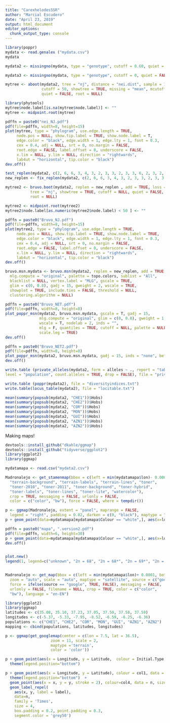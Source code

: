 ```yaml
---
title: "CarexhelodesSSR"
author: "Marcial Escudero"
date: "April 23, 2019"
output: html_document
editor_options: 
  chunk_output_type: console
---
```



```r
library(poppr)
mydata <- read.genalex ("mydata.csv")
mydata

mydata2 <- missingno(mydata, type = "genotype", cutoff = 0.60, quiet = FALSE, freq = FALSE)

mydata3 <- missingno(mydata, type = "genotype", cutoff = 0, quiet = FALSE, freq = FALSE)

mytree <- aboot(mydata2, tree = "nj", distance = "nei.dist", sample = 1000, 
                cutoff = 50, showtree = TRUE, missing = "mean", mcutoff = 0.6, 
                quiet = FALSE, root = NULL)

library(phytools)
mytree$node.label[is.na(mytree$node.label)] <- ""
mytree <- midpoint.root(mytree)

pdffn = paste0("nei_NJ.pdf")
pdf(file=pdffn, width=8, height=15)
plot(mytree, type = "phylogram", use.edge.length = TRUE,
     node.pos = NULL, show.tip.label = TRUE, show.node.label = T,
     edge.color = "black", edge.width = 1, edge.lty = 1, font = 0.3,
     cex = 0.4, adj = NULL, srt = 0, no.margin = FALSE,
     root.edge = FALSE, label.offset = 0, underscore = FALSE,
     x.lim = NULL, y.lim = NULL, direction = "rightwards",
     lab4ut = "horizontal", tip.color = "black")
dev.off()

test_replen(mydata2, c(2, 6, 6, 3, 4, 3, 2, 3, 3, 2, 3, 3, 6, 2, 3, 2, 3, 2, 2, 2, 2, 2, 2, 2, 4, 6, 2, 2, 2, 2, 2, 2, 2, 2))
new_replen <- fix_replen(mydata2, c(2, 6, 6, 3, 4, 3, 2, 3, 3, 2, 3, 3, 6, 2, 3, 2, 3, 2, 2, 2, 2, 2, 2, 2, 4, 6, 2, 2, 2, 2, 2, 2, 2, 2))

mytree2 <- bruvo.boot(mydata2, replen = new_replen , add = TRUE, loss = TRUE, sample = 1000, 
           tree = "nj", showtree = TRUE, cutoff = NULL, quiet = FALSE,
           root = NULL)

mytree2 <- midpoint.root(mytree2)
mytree2$node.label[as.numeric(mytree2$node.label) < 50 ] <- ""

pdffn = paste0("Bruvo_NJ.pdf")
pdf(file=pdffn, width=8, height=15)
plot(mytree2, type = "phylogram", use.edge.length = TRUE,
     node.pos = NULL, show.tip.label = TRUE, show.node.label = TRUE,
     edge.color = "black", edge.width = 1, edge.lty = 1, font = 0.3,
     cex = 0.4, adj = NULL, srt = 0, no.margin = FALSE,
     root.edge = FALSE, label.offset = 0, underscore = FALSE,
     x.lim = NULL, y.lim = NULL, direction = "rightwards",
     lab4ut = "horizontal", tip.color = "black")
dev.off()

bruvo.msn.mydata <- bruvo.msn(mydata2, replen = new_replen, add = TRUE, loss = TRUE,
  mlg.compute = "original", palette = topo.colors, sublist = "All",
  blacklist = NULL, vertex.label = "MLG", gscale = TRUE,
  glim = c(0, 0.8), gadj = 15, gweight = 2, wscale = TRUE,
  showplot = TRUE, include.ties = FALSE, threshold = NULL,
  clustering.algorithm = NULL)

pdffn = paste0("Bruvo_NET.pdf")
pdf(file=pdffn, width=8, height=8)
plot_poppr_msn(mydata2, bruvo.msn.mydata, gscale = T, gadj = 15,
               mlg.compute = "original", glim = c(0, 0.8), gweight = 1,
               wscale = T, nodelab = 2, inds = "",
               mlg = F, quantiles = TRUE, cutoff = NULL, palette = NULL, beforecut = FALSE, pop.leg = TRUE,
               scale.leg = TRUE)
dev.off()

pdffn = paste0("Bruvo_NET2.pdf")
pdf(file=pdffn, width=8, height=8)
plot_poppr_msn(mydata2, bruvo.msn.mydata, gadj = 15, inds = "none", beforecut = T, cutoff = 0.5)
dev.off()

write.table (private_alleles(mydata2, form = alleles ~ ., report = "table",
level = "population", count.alleles = TRUE, drop = FALSE), file = "private.alleles.txt")

write.table (poppr(mydata2), file = "diversityindices.txt")
write.table(locus_table(mydata2), file = "locitable.txt")

mean(summary(popsub(mydata2, "CHE1"))$Hobs)
mean(summary(popsub(mydata2, "CHE2"))$Hobs)
mean(summary(popsub(mydata2, "COR"))$Hobs)
mean(summary(popsub(mydata2, "MON"))$Hobs)
mean(summary(popsub(mydata2, "GUI"))$Hobs)
mean(summary(popsub(mydata2, "AZN1"))$Hobs)
mean(summary(popsub(mydata2, "AZN2"))$Hobs)


```


Making maps!

```r
devtools::install_github("dkahle/ggmap") 
devtools::install_github("tidyverse/ggplot2") 
library(ggplot2)
library(ggmap)

mydatamapa <- read.csv("mydata2.csv")

Madronalejo <- get_stamenmap(bbox = c(left = min(mydatamapa$lon)- 0.0001, bottom = min(mydatamapa$lat)- 0.0001, right = max(mydatamapa$lon) + 0.0001 , top = max(mydatamapa$lat)+ 0.0001), zoom = 10, maptype = c("terrain",
  "terrain-background", "terrain-labels", "terrain-lines", "toner",
  "toner-2010", "toner-2011", "toner-background", "toner-hybrid",
  "toner-labels", "toner-lines", "toner-lite", "watercolor"),
  crop = TRUE, messaging = FALSE, urlonly = FALSE,
  color = c("color", "bw"), force = FALSE, where = tempdir())

p <- ggmap(Madronalejo, extent = "panel", maprange = FALSE,
  legend = "right", padding = 0.02, darken = c(0, "black"), maptype = "terrain", scale = 2)
p + geom_point(data=mydatamapa[mydatamapa$Colour == "white",], aes(x=lon, y=lat), color="white", size=1, alpha=0.5) + geom_point(data=mydatamapa[mydatamapa$Colour == "blue",], aes(x=lon, y=lat), color="blue", size=1, alpha=0.5) + geom_point(data=mydatamapa[mydatamapa$Colour == "yellow",], aes(x=lon, y=lat), color="yellow", size=1) + geom_point(data=mydatamapa[mydatamapa$Colour == "orange",], aes(x=lon, y=lat), color="orange", size=1, alpha=0.5) + geom_point(data=mydatamapa[mydatamapa$Colour == "red",], aes(x=lon, y=lat), color="red", size=1) + geom_point(data=mydatamapa[mydatamapa$Colour == "grey",], aes(x=lon, y=lat), color="pink", size=1) + geom_point(data=mydatamapa[mydatamapa$Colour == "black",], aes(x=lon, y=lat), color="purple", size=1) + scale_color_manual(values = c("unknown" = "white", "2n = 68" = "yellow",  "2n = 68*" = "orange", "2n = 60*" = "red",  "2n = 70" = "blue", "2n = 70*" = "pink", "2n = 72" =  "purple")) + theme(legend.position = "right")

pdffn = paste0("mapa", ".version2.pdf")
pdf(file=pdffn, width=6, height=30)
p + geom_point(data=mydatamapa[mydatamapa$Colour == "white",], aes(x=lon, y=lat), color="white", size=1, alpha=0.5) + geom_point(data=mydatamapa[mydatamapa$Colour == "blue",], aes(x=lon, y=lat), color="blue", size=1, alpha=0.5) + geom_point(data=mydatamapa[mydatamapa$Colour == "yellow",], aes(x=lon, y=lat), color="yellow", size=1) + geom_point(data=mydatamapa[mydatamapa$Colour == "orange",], aes(x=lon, y=lat), color="orange", size=1, alpha=0.5) + geom_point(data=mydatamapa[mydatamapa$Colour == "red",], aes(x=lon, y=lat), color="red", size=1) + geom_point(data=mydatamapa[mydatamapa$Colour == "grey",], aes(x=lon, y=lat), color="pink", size=1) + geom_point(data=mydatamapa[mydatamapa$Colour == "black",], aes(x=lon, y=lat), color="purple", size=1) + scale_color_manual(values = c("unknown" = "white", "2n = 68" = "yellow",  "2n = 68*" = "orange", "2n = 60*" = "red",  "2n = 70" = "blue", "2n = 70*" = "pink", "2n = 72" =  "purple")) + theme(legend.position = "right")
dev.off()


plot.new()
legend(1, legend=c("unknown", "2n = 68", "2n = 68*", "2n = 69*", "2n = 70", "2n = 70*", "2n = 72"), col=c("white", "yellow", "orange", "red", "blue", "pink", "purple"))


Madronalejo <- get_map(bbox = c(left = min(mydatamapa$lon)+ 0.0001, bottom = min(mydatamapa$lat)+ 0.0001, right = max(mydatamapa$lon) + 0.0001 , top = max(mydatamapa$lat)+ 0.0001),
  zoom = "auto", scale = "auto", maptype = "satellite", source = c("google", "osm", "stamen"),
  force = ifelse(source == "google", TRUE, FALSE), messaging = FALSE,
  urlonly = FALSE, filename = NULL, crop = TRUE, color = c("color",
  "bw"), language = "en-EN")

```


```r

library(ggplot2)
library(ggmap)
latitudes <- c(35.08, 35.10, 37.23, 37.05, 37.50, 37.58, 37.59)
longitudes <- c(-5.37, -5.33, -7.95, -8.52, -6.59, -6.25, -6.36)
populations <- c("CHE1", "CHE2", "COR", "MON", "GUI", "AZN1", "AZN2")
mapping <- cbind(populations, latitudes, longitudes)

p <- ggmap(get_googlemap(center = c(lon = 7.5, lat = 36.5),
                    zoom = 11, scale = 2,
                    maptype ='terrain',
                    color = 'color'))

p + geom_point(aes(x = Longitude, y = Latitude,  colour = Initial.Type.Group), data = i2, size = 0.5) + 
  theme(legend.position="bottom")

p + geom_point(aes(x = Longitude, y = Latitude), colour = col1, data = i2, alpha=0.25, size = 0.5) + 
  theme(legend.position="bottom")  +
  geom_point(aes(x = x, y = y, stroke = 2), colour=col4, data = n, size =2.5) + 
  geom_label_repel(
    aes(x, y, label = label),
    data=n,
    family = 'Times', 
    size = 4, 
    box.padding = 0.2, point.padding = 0.3,
    segment.color = 'grey50') 
```

